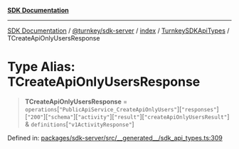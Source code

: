 [**SDK Documentation**](../../../../../../README.mdx)

***

[SDK Documentation](../../../../../../packages.mdx) / [@turnkey/sdk-server](../../../../README.mdx) / [index](../../../README.mdx) / [TurnkeySDKApiTypes](../README.mdx) / TCreateApiOnlyUsersResponse

# Type Alias: TCreateApiOnlyUsersResponse

> **TCreateApiOnlyUsersResponse** = `operations`\[`"PublicApiService_CreateApiOnlyUsers"`\]\[`"responses"`\]\[`"200"`\]\[`"schema"`\]\[`"activity"`\]\[`"result"`\]\[`"createApiOnlyUsersResult"`\] & `definitions`\[`"v1ActivityResponse"`\]

Defined in: [packages/sdk-server/src/\_\_generated\_\_/sdk\_api\_types.ts:309](https://github.com/tkhq/sdk/blob/078f5423e923fbd1d7fd39440402d7f01d09c3d0/packages/sdk-server/src/__generated__/sdk_api_types.ts#L309)

